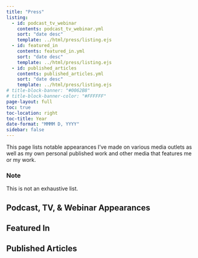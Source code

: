 ```yaml
---
title: "Press"
listing:
  - id: podcast_tv_webinar
    contents: podcast_tv_webinar.yml
    sort: "date desc"
    template: ../html/press/listing.ejs
  - id: featured_in
    contents: featured_in.yml
    sort: "date desc"
    template: ../html/press/listing.ejs
  - id: published_articles
    contents: published_articles.yml
    sort: "date desc"
    template: ../html/press/listing.ejs
# title-block-banner: "#0062B8"
# title-block-banner-color: "#FFFFFF"
page-layout: full
toc: true
toc-location: right
toc-title: Year
date-format: "MMMM D, YYYY"
sidebar: false
---
```


This page lists notable appearances I've made on various media outlets as well as my own personal published work and other media that features me or my work.

::: callout-note
### Note

This is not an exhaustive list.
:::

## Podcast, TV, & Webinar Appearances

::: {#podcast_tv_webinar}
:::

## Featured In

::: {#featured_in}
:::

## Published Articles

::: {#published_articles}
:::
